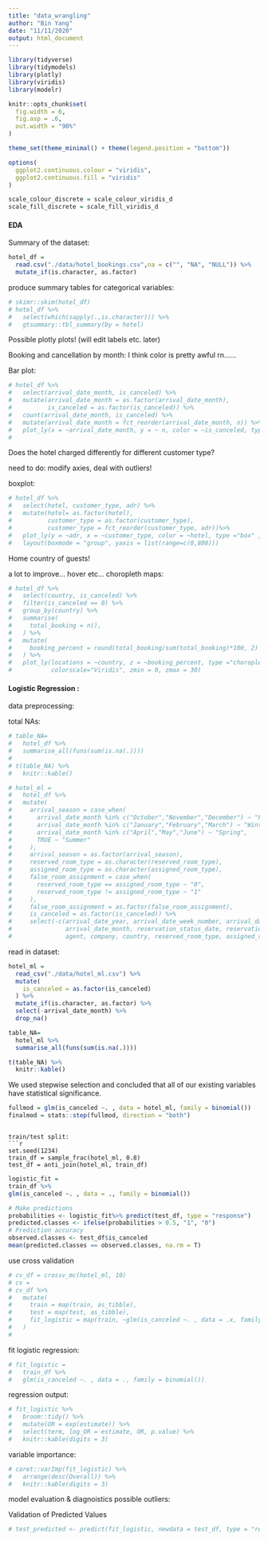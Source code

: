 ```yaml
---
title: "data_wrangling"
author: "Bin Yang"
date: "11/11/2020"
output: html_document
---
```


```r
library(tidyverse)
library(tidymodels)
library(plotly)
library(viridis)
library(modelr)

knitr::opts_chunk$set(
  fig.width = 6,
  fig.asp = .6,
  out.width = "90%"
)

theme_set(theme_minimal() + theme(legend.position = "bottom"))

options(
  ggplot2.continuous.colour = "viridis",
  ggplot2.continuous.fill = "viridis"
)

scale_colour_discrete = scale_colour_viridis_d
scale_fill_discrete = scale_fill_viridis_d
```

#### EDA
Summary of the dataset:  

```r
hotel_df = 
  read.csv("./data/hotel_bookings.csv",na = c("", "NA", "NULL")) %>% 
  mutate_if(is.character, as.factor)
```
  

  
produce summary tables for categorical variables:  

```r
# skimr::skim(hotel_df)
# hotel_df %>% 
#   select(which(sapply(.,is.character))) %>% 
#   gtsummary::tbl_summary(by = hotel)
```

Possible plotly plots! (will edit labels etc. later)

Booking and cancellation by month:   I think color is pretty awful rn......

Bar plot:  
```r
# hotel_df %>% 
#   select(arrival_date_month, is_canceled) %>% 
#   mutate(arrival_date_month = as.factor(arrival_date_month),
#          is_canceled = as.factor(is_canceled)) %>% 
#   count(arrival_date_month, is_canceled) %>% 
#   mutate(arrival_date_month = fct_reorder(arrival_date_month, n)) %>% 
#   plot_ly(x = ~arrival_date_month, y = ~ n, color = ~is_canceled, type ="bar", colors = "viridis")
#   
```

Does the hotel charged differently for different customer type?   

need to do: modify axies, deal with outliers! 

boxplot:   
```r
# hotel_df %>% 
#   select(hotel, customer_type, adr) %>% 
#   mutate(hotel= as.factor(hotel), 
#          customer_type = as.factor(customer_type),
#          customer_type = fct_reorder(customer_type, adr))%>%
#   plot_ly(y = ~adr, x = ~customer_type, color = ~hotel, type ="box" , colors = "viridis") %>% 
#   layout(boxmode = "group", yaxis = list(range=c(0,800)))
```

Home country of guests! 

a lot to improve... hover etc...
choropleth maps:  
```r
# hotel_df %>% 
#   select(country, is_canceled) %>% 
#   filter(is_canceled == 0) %>% 
#   group_by(country) %>% 
#   summarise(
#     total_booking = n(),
#   ) %>% 
#   mutate(
#     booking_percent = round(total_booking/sum(total_booking)*100, 2)
#   ) %>% 
#   plot_ly(locations = ~country, z = ~booking_percent, type ="choropleth",
#           colorscale="Viridis", zmin = 0, zmax = 30)
```

#### Logistic Regression :    

data preprocessing:  

total NAs:  
```r
# table_NA=
#   hotel_df %>% 
#   summarise_all(funs(sum(is.na(.))))
# 
# t(table_NA) %>% 
#   knitr::kable()
```

```r
# hotel_ml = 
#   hotel_df %>% 
#   mutate(
#     arrival_season = case_when(
#       arrival_date_month %in% c("October","November","December") ~ "Fall",
#       arrival_date_month %in% c("January","February","March") ~ "Winter",
#       arrival_date_month %in% c("April","May","June") ~ "Spring",
#       TRUE ~ "Summer"
#     ),
#     arrival_season = as.factor(arrival_season),
#     reserved_room_type = as.character(reserved_room_type),
#     assigned_room_type = as.character(assigned_room_type),
#     false_room_assignment = case_when(
#       reserved_room_type == assigned_room_type ~ "0",
#       reserved_room_type != assigned_room_type ~ "1"
#     ),
#     false_room_assignment = as.factor(false_room_assignment),
#     is_canceled = as.factor(is_canceled)) %>% 
#     select(-c(arrival_date_year, arrival_date_week_number, arrival_date_day_of_month,
#               arrival_date_month, reservation_status_date, reservation_status, 
#               agent, company, country, reserved_room_type, assigned_room_type)) 
```

read in dataset:
```r
hotel_ml = 
  read_csv("./data/hotel_ml.csv") %>% 
  mutate(
    is_canceled = as.factor(is_canceled)
  ) %>% 
  mutate_if(is.character, as.factor) %>% 
  select(-arrival_date_month) %>% 
  drop_na()
```

```r
table_NA=
  hotel_ml %>%
  summarise_all(funs(sum(is.na(.))))

t(table_NA) %>%
  knitr::kable()
```

We used stepwise selection and concluded that all of our existing variables have statistical significance.
```r
fullmod = glm(is_canceled ~. , data = hotel_ml, family = binomial())
finalmod = stats::step(fullmod, direction = "both")
```
```

train/test split:
```r
set.seed(1234)
train_df = sample_frac(hotel_ml, 0.8)
test_df = anti_join(hotel_ml, train_df)
```

```r
logistic_fit =  
train_df %>% 
glm(is_canceled ~. , data = ., family = binomial())
```


```r
# Make predictions
probabilities <- logistic_fit%>% predict(test_df, type = "response")
predicted.classes <- ifelse(probabilities > 0.5, "1", "0")
# Prediction accuracy
observed.classes <- test_df$is_canceled
mean(predicted.classes == observed.classes, na.rm = T)
```



use cross validation
```r
# cv_df = crossv_mc(hotel_ml, 10)
# cv = 
# cv_df %>% 
#   mutate(
#     train = map(train, as_tibble),
#     test = map(test, as_tibble),
#     fit_logistic = map(train, ~glm(is_canceled ~. , data = .x, family = binomial()))
#   )
#   
```




fit logistic regression: 
```r
# fit_logistic = 
#   train_df %>% 
#   glm(is_canceled ~. , data = ., family = binomial())
```

regression output:
```r
# fit_logistic %>% 
#   broom::tidy() %>% 
#   mutate(OR = exp(estimate)) %>%
#   select(term, log_OR = estimate, OR, p.value) %>% 
#   knitr::kable(digits = 3)
```

variable importance:
```r
# caret::varImp(fit_logistic) %>% 
#   arrange(desc(Overall)) %>% 
#   knitr::kable(digits = 3)
```
model evaluation & diagnoistics 
possible outliers:


Validation of Predicted Values
```r
# test_predicted <- predict(fit_logistic, newdata = test_df, type = "response")
```




